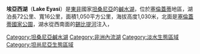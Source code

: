 {{unreferenced|time=2018-10-16T02:39:40+00:00}}
{{Infobox lake
 | lake_name = 埃亞西湖
 | image_lake = lake eyasi.jpg
 | caption_lake = 
 | image_bathymetry = 
 | caption_bathymetry =
 | location = 
 | coords = {{coord|3|35|S|35|0|E|type:waterbody_region:TZ|display=inline,title}}
 | type = [[鹹水湖|鹹水湖]]
 | inflow = [[錫比提河|錫比提河]]
 | outflow = 
 | catchment = 
 | basin_countries = {{flag|Tanzania}}
 | length = 
 | width = 
 | area = 
 | depth = 
 | max-depth = 
 | volume = 
 | residence_time = 
 | shore = 
 | elevation = 1,030米
 | islands = 
 | cities = 
 | frozen = 
}}

'''埃亞西湖'''（'''Lake Eyasi'''）是[[東非|東非]]國家[[坦桑尼亞|坦桑尼亞]]的[[鹹水湖|鹹水湖]]，位於[[塞倫蓋蒂|塞倫蓋蒂]]地區，湖泊長72公里、寬16公里，面積1,050平方公里，海拔高度1,030米，北面是[[塞倫蓋蒂國家公園|塞倫蓋蒂國家公園]]，湖水從西南面的[[錫比提河|錫比提河]]注入，

{{Tanzania-stub}}
{{DEFAULTSORT:Eyasi}}
[[Category:坦桑尼亞鹹水湖|Category:坦桑尼亞鹹水湖]]
[[Category:非洲內流湖|Category:非洲內流湖]]
[[Category:淡水生態區域|Category:淡水生態區域]]
[[Category:坦尚尼亞生態區域|Category:坦尚尼亞生態區域]]